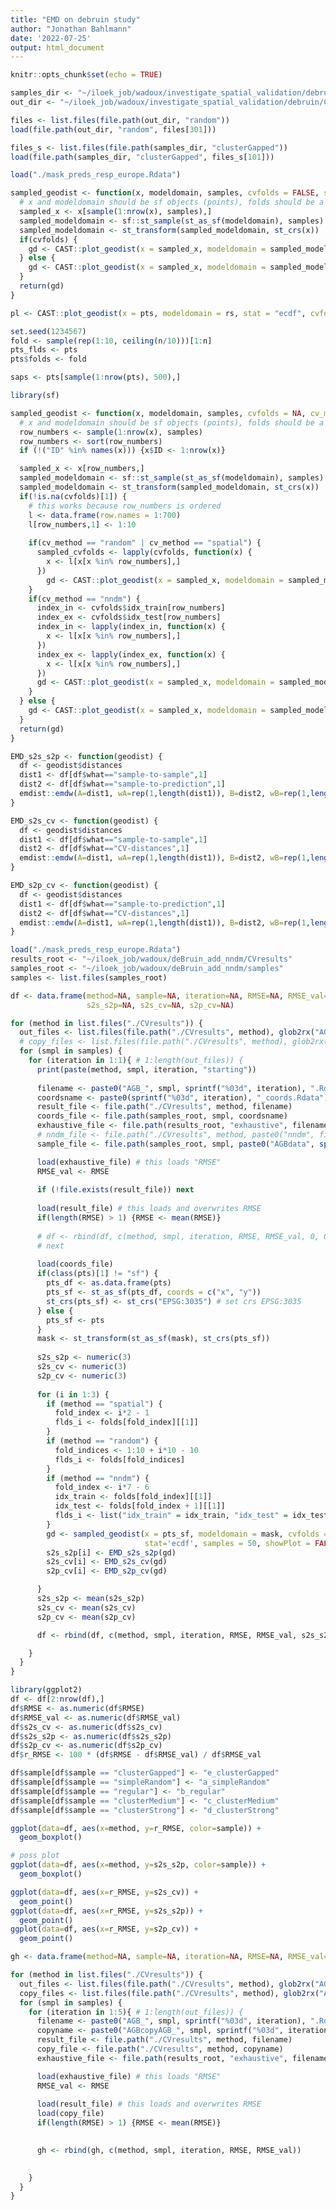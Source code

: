 ```yaml
---
title: "EMD on debruin study"
author: "Jonathan Bahlmann"
date: '2022-07-25'
output: html_document
---
```


```r
knitr::opts_chunk$set(echo = TRUE)
```

```r
samples_dir <- "~/iloek_job/wadoux/investigate_spatial_validation/debruin/samples/"
out_dir <- "~/iloek_job/wadoux/investigate_spatial_validation/debruin/CVresults/"

files <- list.files(file.path(out_dir, "random"))
load(file.path(out_dir, "random", files[301]))

files_s <- list.files(file.path(samples_dir, "clusterGapped"))
load(file.path(samples_dir, "clusterGapped", files_s[101]))

load("./mask_preds_resp_europe.Rdata")

sampled_geodist <- function(x, modeldomain, samples, cvfolds = FALSE, stat = 'ecdf') {
  # x and modeldomain should be sf objects (points), folds should be a column in x
  sampled_x <- x[sample(1:nrow(x), samples),]
  sampled_modeldomain <- sf::st_sample(st_as_sf(modeldomain), samples)
  sampled_modeldomain <- st_transform(sampled_modeldomain, st_crs(x))
  if(cvfolds) {
    gd <- CAST::plot_geodist(x = sampled_x, modeldomain = sampled_modeldomain, cvfolds = sampled_x$folds, stat = stat)
  } else {
    gd <- CAST::plot_geodist(x = sampled_x, modeldomain = sampled_modeldomain, stat = stat)
  }
  return(gd)
}

pl <- CAST::plot_geodist(x = pts, modeldomain = rs, stat = "ecdf", cvfolds = fold)

set.seed(1234567)
fold <- sample(rep(1:10, ceiling(n/10)))[1:n]
pts_flds <- pts
pts$folds <- fold

saps <- pts[sample(1:nrow(pts), 500),]
```

```r
library(sf)

sampled_geodist <- function(x, modeldomain, samples, cvfolds = NA, cv_method=TRUE, stat = 'ecdf', showPlot = TRUE) {
  # x and modeldomain should be sf objects (points), folds should be a vector
  row_numbers <- sample(1:nrow(x), samples)
  row_numbers <- sort(row_numbers)
  if (!("ID" %in% names(x))) {x$ID <- 1:nrow(x)}

  sampled_x <- x[row_numbers,]
  sampled_modeldomain <- sf::st_sample(st_as_sf(modeldomain), samples)
  sampled_modeldomain <- st_transform(sampled_modeldomain, st_crs(x))
  if(!is.na(cvfolds)[1]) {
    # this works because row_numbers is ordered
    l <- data.frame(row.names = 1:700)
    l[row_numbers,1] <- 1:10
    
    if(cv_method == "random" | cv_method == "spatial") {
      sampled_cvfolds <- lapply(cvfolds, function(x) {
        x <- l[x[x %in% row_numbers],]
      })
        gd <- CAST::plot_geodist(x = sampled_x, modeldomain = sampled_modeldomain, cvfolds = sampled_cvfolds, stat = stat, showPlot = showPlot)
    }
    if(cv_method == "nndm") {
      index_in <- cvfolds$idx_train[row_numbers]
      index_ex <- cvfolds$idx_test[row_numbers]
      index_in <- lapply(index_in, function(x) {
        x <- l[x[x %in% row_numbers],]
      })
      index_ex <- lapply(index_ex, function(x) {
        x <- l[x[x %in% row_numbers],]
      })
      gd <- CAST::plot_geodist(x = sampled_x, modeldomain = sampled_modeldomain, cvfolds = index_in, cvtrain = index_ex, stat = stat, showPlot = showPlot)
    }
  } else {
    gd <- CAST::plot_geodist(x = sampled_x, modeldomain = sampled_modeldomain, stat = stat, showPlot = showPlot)
  }
  return(gd)
}

EMD_s2s_s2p <- function(geodist) {
  df <- geodist$distances
  dist1 <- df[df$what=="sample-to-sample",1]
  dist2 <- df[df$what=="sample-to-prediction",1]
  emdist::emdw(A=dist1, wA=rep(1,length(dist1)), B=dist2, wB=rep(1,length(dist2)), dist = "euclidean")
}

EMD_s2s_cv <- function(geodist) {
  df <- geodist$distances
  dist1 <- df[df$what=="sample-to-sample",1]
  dist2 <- df[df$what=="CV-distances",1]
  emdist::emdw(A=dist1, wA=rep(1,length(dist1)), B=dist2, wB=rep(1,length(dist2)), dist = "euclidean")
}

EMD_s2p_cv <- function(geodist) {
  df <- geodist$distances
  dist1 <- df[df$what=="sample-to-prediction",1]
  dist2 <- df[df$what=="CV-distances",1]
  emdist::emdw(A=dist1, wA=rep(1,length(dist1)), B=dist2, wB=rep(1,length(dist2)), dist = "euclidean")
}

load("./mask_preds_resp_europe.Rdata")
results_root <- "~/iloek_job/wadoux/deBruin_add_nndm/CVresults"
samples_root <- "~/iloek_job/wadoux/deBruin_add_nndm/samples"
samples <- list.files(samples_root)

df <- data.frame(method=NA, sample=NA, iteration=NA, RMSE=NA, RMSE_val=NA, 
                 s2s_s2p=NA, s2s_cv=NA, s2p_cv=NA)

for (method in list.files("./CVresults")) {
  out_files <- list.files(file.path("./CVresults", method), glob2rx("AGB_*.Rdata"))
  # copy_files <- list.files(file.path("./CVresults", method), glob2rx("AGBcopyAGB_*.Rdata"))
  for (smpl in samples) {
    for (iteration in 1:1){ # 1:length(out_files)) {
      print(paste(method, smpl, iteration, "starting"))
      
      filename <- paste0("AGB_", smpl, sprintf("%03d", iteration), ".Rdata")
      coordsname <- paste0(sprintf("%03d", iteration), "_coords.Rdata")
      result_file <- file.path("./CVresults", method, filename)
      coords_file <- file.path(samples_root, smpl, coordsname)
      exhaustive_file <- file.path(results_root, "exhaustive", filename)
      # nndm_file <- file.path("./CVresults", method, paste0("nndm", filename))
      sample_file <- file.path(samples_root, smpl, paste0("AGBdata", sprintf("%03d", iteration), ".Rdata"))

      load(exhaustive_file) # this loads "RMSE"
      RMSE_val <- RMSE
      
      if (!file.exists(result_file)) next
        
      load(result_file) # this loads and overwrites RMSE
      if(length(RMSE) > 1) {RMSE <- mean(RMSE)}
      
      # df <- rbind(df, c(method, smpl, iteration, RMSE, RMSE_val, 0, 0, 0))
      # next
      
      load(coords_file)
      if(class(pts)[1] != "sf") {
        pts_df <- as.data.frame(pts)
        pts_sf <- st_as_sf(pts_df, coords = c("x", "y"))
        st_crs(pts_sf) <- st_crs("EPSG:3035") # set crs EPSG:3035
      } else {
        pts_sf <- pts
      }
      mask <- st_transform(st_as_sf(mask), st_crs(pts_sf))
      
      s2s_s2p <- numeric(3)
      s2s_cv <- numeric(3)
      s2p_cv <- numeric(3)
      
      for (i in 1:3) {
        if (method == "spatial") {
          fold_index <- i*2 - 1
          flds_i <- folds[fold_index][[1]]
        }
        if (method == "random") {
          fold_indices <- 1:10 + i*10 - 10
          flds_i <- folds[fold_indices]
        }
        if (method == "nndm") {
          fold_index <- i*7 - 6
          idx_train <- folds[fold_index][[1]]
          idx_test <- folds[fold_index + 1][[1]]
          flds_i <- list("idx_train" = idx_train, "idx_test" = idx_test)
        }
        gd <- sampled_geodist(x = pts_sf, modeldomain = mask, cvfolds = flds_i, 
                              stat='ecdf', samples = 50, showPlot = FALSE, cv_method = method)
        s2s_s2p[i] <- EMD_s2s_s2p(gd)
        s2s_cv[i] <- EMD_s2s_cv(gd)
        s2p_cv[i] <- EMD_s2p_cv(gd)

      }
      s2s_s2p <- mean(s2s_s2p)
      s2s_cv <- mean(s2s_cv)
      s2p_cv <- mean(s2p_cv)

      df <- rbind(df, c(method, smpl, iteration, RMSE, RMSE_val, s2s_s2p, s2s_cv, s2p_cv))

    }
  }
}
```

```r
library(ggplot2)
df <- df[2:nrow(df),]
df$RMSE <- as.numeric(df$RMSE)
df$RMSE_val <- as.numeric(df$RMSE_val)
df$s2s_cv <- as.numeric(df$s2s_cv)
df$s2s_s2p <- as.numeric(df$s2s_s2p)
df$s2p_cv <- as.numeric(df$s2p_cv)
df$r_RMSE <- 100 * (df$RMSE - df$RMSE_val) / df$RMSE_val

df$sample[df$sample == "clusterGapped"] <- "e_clusterGapped"
df$sample[df$sample == "simpleRandom"] <- "a_simpleRandom"
df$sample[df$sample == "regular"] <- "b_regular"
df$sample[df$sample == "clusterMedium"] <- "c_clusterMedium"
df$sample[df$sample == "clusterStrong"] <- "d_clusterStrong"
```

```r
ggplot(data=df, aes(x=method, y=r_RMSE, color=sample)) +
  geom_boxplot()

# poss plot
ggplot(data=df, aes(x=method, y=s2s_s2p, color=sample)) +
  geom_boxplot()

ggplot(data=df, aes(x=r_RMSE, y=s2s_cv)) +
  geom_point()
ggplot(data=df, aes(x=r_RMSE, y=s2s_s2p)) +
  geom_point()
ggplot(data=df, aes(x=r_RMSE, y=s2p_cv)) +
  geom_point()


```

```r
gh <- data.frame(method=NA, sample=NA, iteration=NA, RMSE=NA, RMSE_val=NA)

for (method in list.files("./CVresults")) {
  out_files <- list.files(file.path("./CVresults", method), glob2rx("AGB_*.Rdata"))
  copy_files <- list.files(file.path("./CVresults", method), glob2rx("AGBcopyAGB_*.Rdata"))
  for (smpl in samples) {
    for (iteration in 1:5){ # 1:length(out_files)) {
      filename <- paste0("AGB_", smpl, sprintf("%03d", iteration), ".Rdata")
      copyname <- paste0("AGBcopyAGB_", smpl, sprintf("%03d", iteration), ".Rdata")
      result_file <- file.path("./CVresults", method, filename)
      copy_file <- file.path("./CVresults", method, copyname)
      exhaustive_file <- file.path(results_root, "exhaustive", filename)

      load(exhaustive_file) # this loads "RMSE"
      RMSE_val <- RMSE
      
      load(result_file) # this loads and overwrites RMSE
      load(copy_file)
      if(length(RMSE) > 1) {RMSE <- mean(RMSE)}
      

      gh <- rbind(gh, c(method, smpl, iteration, RMSE, RMSE_val))

      
    }
  }
}
```
